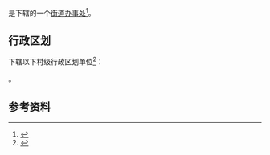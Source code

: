 {{中国乡级行政区|33/03/81/001/000}}

'''{{PAGENAMEBASE}}'''是{{PRC admin/fullname|33/03/81/001/000|3}}下辖的一个[[街道办事处|街道办事处]]<ref>{{PRC admin/ref sgc|{{PRC admin/parent|33/03/81/001/000}}}}</ref>。

== 行政区划 ==
{{PAGENAMEBASE}}下辖以下村级行政区划单位<ref>{{PRC admin/ref sgc|33/03/81/001/000}}</ref>：

{{PRC admin/children|33/03/81/001/000}}。

== 参考资料 ==
{{reflist}}

{{浙江行政区划小作品}}
{{PRC admin/navcat|33/03/81/001/000}}